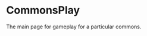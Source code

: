 
<Meta
  title="components/Commons/CommonsPlay"
  component={CommonsPlay}
/>

# CommonsPlay

The main page for gameplay for a particular commons. 

<Canvas>
  <Story name="uncontrolled">
    <CommonsPlay currentUser = {currentUserFixtures.adminUser} />
  </Story>
</Canvas>
